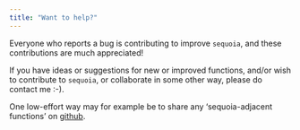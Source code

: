```yaml
---
title: "Want to help?"
---
```



Everyone who reports a bug is contributing to improve `sequoia`, and these contributions are much appreciated!

If you have ideas or suggestions for new or improved functions, and/or wish to contribute to `sequoia`, or collaborate in some other way, please do contact me :-). 

One low-effort way may for example be to share any 'sequoia-adjacent functions' on [github](https://github.com/JiscaH/sequoiaExtra). 




<!---
### Donate
`sequoia` was initially developped while I was employed by the [Rum red deer project](http://rumdeer.biology.ed.ac.uk/) at the University of Edinburgh, but a
 substantial part was written in my own time. And although I thoroughly enjoy helping people to reconstruct pedigrees for an amazing range of species, user support can be quite time consuming. 

I very much wish `sequoia` to remain free to use for everyone, as some users are likely to have very limited budgets, e.g. those working in conservation. But if you do have the financial means, a donation via [] would be greatly appreciated. 
--->
